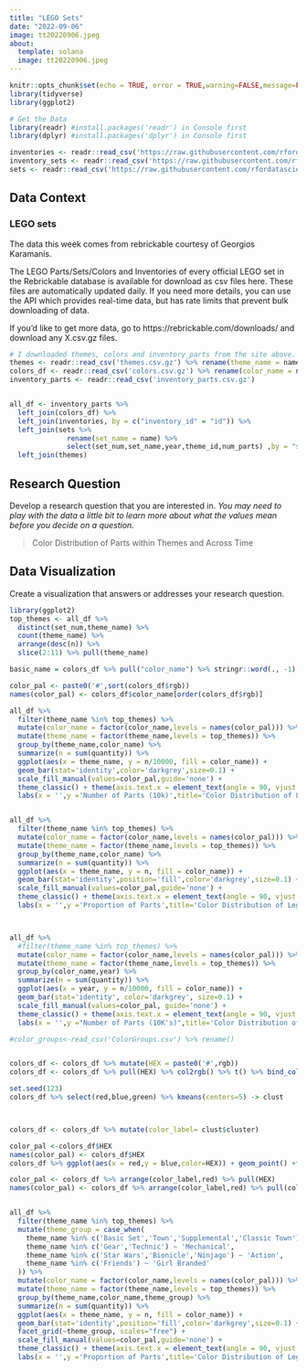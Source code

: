 ```yaml
---
title: "LEGO Sets"
date: "2022-09-06"
image: tt20220906.jpeg
about: 
  template: solana
  image: tt20220906.jpeg
---
```


```r
knitr::opts_chunk$set(echo = TRUE, error = TRUE,warning=FALSE,message=FALSE)
library(tidyverse)
library(ggplot2)
```

```r
# Get the Data
library(readr) #install.packages('readr') in Console first
library(dplyr) #install.packages('dplyr') in Console first

inventories <- readr::read_csv('https://raw.githubusercontent.com/rfordatascience/tidytuesday/master/data/2022/2022-09-06/inventories.csv.gz')
inventory_sets <- readr::read_csv('https://raw.githubusercontent.com/rfordatascience/tidytuesday/master/data/2022/2022-09-06/inventory_sets.csv.gz')
sets <- readr::read_csv('https://raw.githubusercontent.com/rfordatascience/tidytuesday/master/data/2022/2022-09-06/sets.csv.gz')


```

## Data Context

### LEGO sets

The data this week comes from rebrickable courtesy of Georgios Karamanis.

The LEGO Parts/Sets/Colors and Inventories of every official LEGO set in the Rebrickable database is available for download as csv files here. These files are automatically updated daily. If you need more details, you can use the API which provides real-time data, but has rate limits that prevent bulk downloading of data.

If you'd like to get more data, go to https://rebrickable.com/downloads/ and download any X.csv.gz files.

```r
# I downloaded themes, colors and inventory_parts from the site above.
themes <- readr::read_csv('themes.csv.gz') %>% rename(theme_name = name,theme_id = id)
colors_df <- readr::read_csv('colors.csv.gz') %>% rename(color_name = name, color_id = id)
inventory_parts <- readr::read_csv('inventory_parts.csv.gz') 


all_df <- inventory_parts %>%
  left_join(colors_df) %>%
  left_join(inventories, by = c("inventory_id" = "id")) %>%
  left_join(sets %>% 
              rename(set_name = name) %>%
              select(set_num,set_name,year,theme_id,num_parts) ,by = "set_num") %>%
  left_join(themes)

```

## Research Question

Develop a research question that you are interested in. *You may need to play with the data a little bit to learn more about what the values mean before you decide on a question.*

> Color Distribution of Parts within Themes and Across Time



## Data Visualization

Create a visualization that answers or addresses your research question.

```r
library(ggplot2)
top_themes <- all_df %>% 
  distinct(set_num,theme_name) %>%
  count(theme_name) %>%
  arrange(desc(n)) %>%
  slice(2:11) %>% pull(theme_name) 

basic_name = colors_df %>% pull("color_name") %>% stringr::word(., -1) %>% gsub("Trans-|Black-|DBGray|-", "", .) 

color_pal <- paste0('#',sort(colors_df$rgb))
names(color_pal) <- colors_df$color_name[order(colors_df$rgb)]

all_df %>%
  filter(theme_name %in% top_themes) %>%
  mutate(color_name = factor(color_name,levels = names(color_pal))) %>%
  mutate(theme_name = factor(theme_name,levels = top_themes)) %>%
  group_by(theme_name,color_name) %>%
  summarize(n = sum(quantity)) %>%
  ggplot(aes(x = theme_name, y = n/10000, fill = color_name)) +
  geom_bar(stat='identity',color='darkgrey',size=0.1) +
  scale_fill_manual(values=color_pal,guide='none') +
  theme_classic() + theme(axis.text.x = element_text(angle = 90, vjust = 0.5, hjust=1)) +
  labs(x = '',y ='Number of Parts (10k)',title='Color Distribution of Lego Parts within Top 10 Themes with the Most Sets')


all_df %>%
  filter(theme_name %in% top_themes) %>%
  mutate(color_name = factor(color_name,levels = names(color_pal))) %>%
  mutate(theme_name = factor(theme_name,levels = top_themes)) %>%
  group_by(theme_name,color_name) %>%
  summarize(n = sum(quantity)) %>%
  ggplot(aes(x = theme_name, y = n, fill = color_name)) +
  geom_bar(stat='identity',position='fill',color='darkgrey',size=0.1) +
  scale_fill_manual(values=color_pal,guide='none') +
  theme_classic() + theme(axis.text.x = element_text(angle = 90, vjust = 0.5, hjust=1)) +
  labs(x = '',y ='Proportion of Parts',title='Color Distribution of Lego Parts within Top 10 Themes with the Most Sets')



all_df %>%
  #filter(theme_name %in% top_themes) %>%
  mutate(color_name = factor(color_name,levels = names(color_pal))) %>%
  mutate(theme_name = factor(theme_name,levels = top_themes)) %>%
  group_by(color_name,year) %>%
  summarize(n = sum(quantity)) %>%
  ggplot(aes(x = year, y = n/10000, fill = color_name)) +
  geom_bar(stat='identity', color='darkgrey', size=0.1) +
  scale_fill_manual(values=color_pal, guide='none') +
  theme_classic() + theme(axis.text.x = element_text(angle = 90, vjust = 0.5, hjust=1)) +
  labs(x = '',y ="Number of Parts (10K's)",title='Color Distribution of Lego Parts in Sets over Time')
```
```r
#color_groups<-read_csv('ColorGroups.csv') %>% rename()


colors_df <- colors_df %>% mutate(HEX = paste0('#',rgb)) 
colors_df <- colors_df %>% pull(HEX) %>% col2rgb() %>% t() %>% bind_cols(colors_df) 

set.seed(123)
colors_df %>% select(red,blue,green) %>% kmeans(centers=5) -> clust



colors_df <- colors_df %>% mutate(color_label= clust$cluster)

color_pal <-colors_df$HEX
names(color_pal) <- colors_df$HEX
colors_df %>% ggplot(aes(x = red,y = blue,color=HEX)) + geom_point() +facet_wrap(~color_label)+ guides(color = 'none') + theme_classic() + scale_color_manual(values=color_pal)

color_pal <- colors_df %>% arrange(color_label,red) %>% pull(HEX)
names(color_pal) <- colors_df %>% arrange(color_label,red) %>% pull(color_name)


all_df %>%
  filter(theme_name %in% top_themes) %>%
  mutate(theme_group = case_when(
    theme_name %in% c('Basic Set','Town','Supplemental','Classic Town') ~ 'Lego Basics',
    theme_name %in% c('Gear','Technic') ~ 'Mechanical',
    theme_name %in% c('Star Wars','Bionicle','Ninjago') ~ 'Action',
    theme_name %in% c('Friends') ~ 'Girl Branded'
  )) %>%
  mutate(color_name = factor(color_name,levels = names(color_pal))) %>%
  mutate(theme_name = factor(theme_name,levels = top_themes)) %>%
  group_by(theme_name,color_name,theme_group) %>%
  summarize(n = sum(quantity)) %>%
  ggplot(aes(x = theme_name, y = n, fill = color_name)) +
  geom_bar(stat='identity',position='fill',color='darkgrey',size=0.1) +
  facet_grid(~theme_group, scales="free") +
  scale_fill_manual(values=color_pal,guide='none') +
  theme_classic() + theme(axis.text.x = element_text(angle = 90, vjust = 0.5, hjust=1)) +
  labs(x = '',y ='Proportion of Parts',title='Color Distribution of Lego Parts within Top 10 Themes with the Most Sets')


```